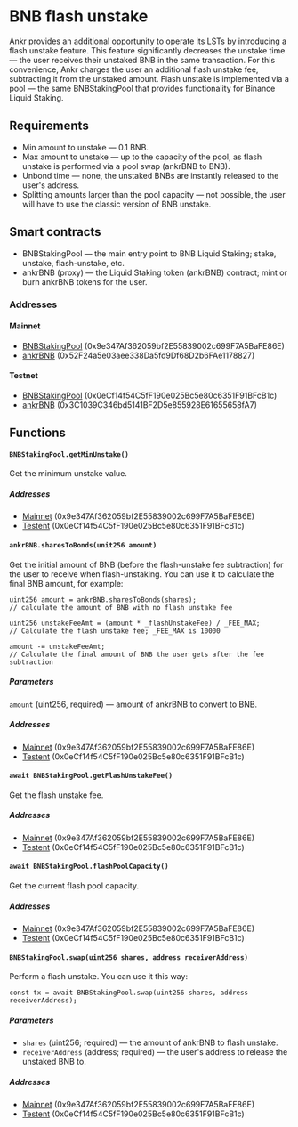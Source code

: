 # BNB flash unstake

Ankr provides an additional opportunity to operate its LSTs by introducing a flash unstake feature.
This feature significantly decreases the unstake time — the user receives their unstaked BNB in the same transaction.
For this convenience, Ankr charges the user an additional flash unstake fee, subtracting it from the unstaked amount.
Flash unstake is implemented via a pool — the same BNBStakingPool that provides functionality for Binance Liquid Staking.

## Requirements
* Min amount to unstake — 0.1 BNB.
* Max amount to unstake — up to the capacity of the pool, as flash unstake is performed via a pool swap (ankrBNB to BNB).
* Unbond time — none, the unstaked BNBs are instantly released to the user's address.
* Splitting amounts larger than the pool capacity — not possible, the user will have to use the classic version of BNB unstake.

## Smart contracts
* BNBStakingPool — the main entry point to BNB Liquid Staking; stake, unstake, flash-unstake, etc.
* ankrBNB (proxy) — the Liquid Staking token (ankrBNB) contract; mint or burn ankrBNB tokens for the user.

### Addresses
#### Mainnet
* [BNBStakingPool](https://bscscan.com/address/0x9e347Af362059bf2E55839002c699F7A5BaFE86E) (0x9e347Af362059bf2E55839002c699F7A5BaFE86E)
* [ankrBNB](https://bscscan.com/address/0x52F24a5e03aee338Da5fd9Df68D2b6FAe1178827) (0x52F24a5e03aee338Da5fd9Df68D2b6FAe1178827)
#### Testnet
* [BNBStakingPool](https://testnet.bscscan.com/address/0x0eCf14f54C5fF190e025Bc5e80c6351F91BFcB1c) (0x0eCf14f54C5fF190e025Bc5e80c6351F91BFcB1c)
* [ankrBNB](https://testnet.bscscan.com/address/0x3C1039C346bd5141BF2D5e855928E61655658fA7) (0x3C1039C346bd5141BF2D5e855928E61655658fA7)

## Functions
#### `BNBStakingPool.getMinUnstake()`
Get the minimum unstake value.

##### Addresses
* [Mainnet](https://bscscan.com/address/0x9e347Af362059bf2E55839002c699F7A5BaFE86E#readProxyContract#F9) (0x9e347Af362059bf2E55839002c699F7A5BaFE86E)
* [Testent](https://testnet.bscscan.com/address/0x0eCf14f54C5fF190e025Bc5e80c6351F91BFcB1c#readProxyContract#F9) (0x0eCf14f54C5fF190e025Bc5e80c6351F91BFcB1c)

#### `ankrBNB.sharesToBonds(unit256 amount)`
Get the initial amount of BNB (before the flash-unstake fee subtraction) for the user to receive when flash-unstaking.
You can use it to calculate the final BNB amount, for example:
```
uint256 amount = ankrBNB.sharesToBonds(shares);
// calculate the amount of BNB with no flash unstake fee

uint256 unstakeFeeAmt = (amount * _flashUnstakeFee) / _FEE_MAX;
// Calculate the flash unstake fee; _FEE_MAX is 10000

amount -= unstakeFeeAmt;
// Calculate the final amount of BNB the user gets after the fee subtraction
```

##### Parameters
`amount` (uint256, required) — amount of ankrBNB to convert to BNB.

##### Addresses
* [Mainnet](https://bscscan.com/address/0x9e347Af362059bf2E55839002c699F7A5BaFE86E#readProxyContract#F12) (0x9e347Af362059bf2E55839002c699F7A5BaFE86E)
* [Testent](https://testnet.bscscan.com/address/0x0eCf14f54C5fF190e025Bc5e80c6351F91BFcB1c#readProxyContract#F12) (0x0eCf14f54C5fF190e025Bc5e80c6351F91BFcB1c)

#### `await BNBStakingPool.getFlashUnstakeFee()`
Get the flash unstake fee.

##### Addresses
* [Mainnet](https://bscscan.com/address/0x9e347Af362059bf2E55839002c699F7A5BaFE86E#readProxyContract#F5) (0x9e347Af362059bf2E55839002c699F7A5BaFE86E)
* [Testent](https://testnet.bscscan.com/address/0x0eCf14f54C5fF190e025Bc5e80c6351F91BFcB1c#readProxyContract#F5) (0x0eCf14f54C5fF190e025Bc5e80c6351F91BFcB1c)

#### `await BNBStakingPool.flashPoolCapacity()`
Get the current flash pool capacity.

##### Addresses
* [Mainnet](https://bscscan.com/address/0x9e347Af362059bf2E55839002c699F7A5BaFE86E#readProxyContract#F1) (0x9e347Af362059bf2E55839002c699F7A5BaFE86E)
* [Testent](https://testnet.bscscan.com/address/0x0eCf14f54C5fF190e025Bc5e80c6351F91BFcB1c#readProxyContract#F1) (0x0eCf14f54C5fF190e025Bc5e80c6351F91BFcB1c)

#### `BNBStakingPool.swap(uint256 shares, address receiverAddress)`
Perform a flash unstake.
You can use it this way:
```
const tx = await BNBStakingPool.swap(uint256 shares, address receiverAddress);
```
##### Parameters
* `shares` (uint256; required) — the amount of ankrBNB to flash unstake.
* `receiverAddress` (address; required) — the user's address to release the unstaked BNB to.

##### Addresses
* [Mainnet](https://bscscan.com/address/0x9e347Af362059bf2E55839002c699F7A5BaFE86E#writeProxyContract#F22) (0x9e347Af362059bf2E55839002c699F7A5BaFE86E)
* [Testent](https://testnet.bscscan.com/address/0x0eCf14f54C5fF190e025Bc5e80c6351F91BFcB1c#writeProxyContract#F22) (0x0eCf14f54C5fF190e025Bc5e80c6351F91BFcB1c)





